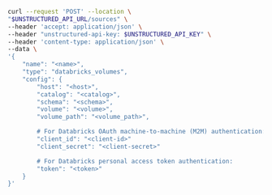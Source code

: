 ```bash curl
curl --request 'POST' --location \
"$UNSTRUCTURED_API_URL/sources" \
--header 'accept: application/json' \
--header "unstructured-api-key: $UNSTRUCTURED_API_KEY" \
--header 'content-type: application/json' \
--data \
'{
    "name": "<name>",
    "type": "databricks_volumes",
    "config": {
        "host": "<host>",
        "catalog": "<catalog>",
        "schema": "<schema>",
        "volume": "<volume>",
        "volume_path": "<volume_path>",

        # For Databricks OAuth machine-to-machine (M2M) authentication:
        "client_id": "<client-id>"
        "client_secret": "<client-secret>"

        # For Databricks personal access token authentication:
        "token": "<token>"
    }
}'
```